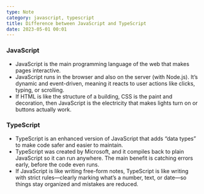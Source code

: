 ```yaml
---
type: Note
category: javascript, typescript
title: Difference between JavaScript and TypeScript
date: 2023-05-01 00:01
---
```


### JavaScript

- JavaScript is the main programming language of the web that makes pages interactive.
- JavaScript runs in the browser and also on the server (with Node.js). It’s dynamic and event-driven, meaning it reacts to user actions like clicks, typing, or scrolling.
- If HTML is like the structure of a building, CSS is the paint and decoration, then JavaScript is the electricity that makes lights turn on or buttons actually work.

### TypeScript

- TypeScript is an enhanced version of JavaScript that adds “data types” to make code safer and easier to maintain.
- TypeScript was created by Microsoft, and it compiles back to plain JavaScript so it can run anywhere. The main benefit is catching errors early, before the code even runs.
- If JavaScript is like writing free-form notes, TypeScript is like writing with strict rules—clearly marking what’s a number, text, or date—so things stay organized and mistakes are reduced.
